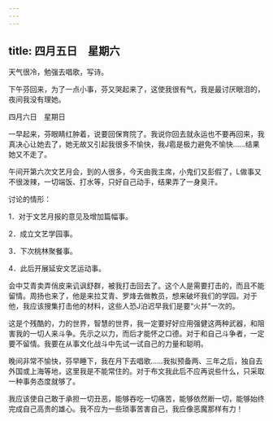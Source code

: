 ```yaml
---
---
---
```

title: 四月五日　星期六
---




天气很冷，勉强去唱歌，写诗。

下午芬回来，为了一点小事，芬又哭起来了，这使我很有气，我是最讨厌眼泪的，夜间我没有理她。





四月六日　星期日


一早起来，芬眼睛红肿着，说要回保育院了。我说你回去就永运也不要再回来，我真决心让她去了，她无故又引起我很多不愉快，我J雹是极力避免不愉快……结果她又不走了。

午间开第六次文艺月会，到的人很多，今天由我主席，小鬼们又彭假了，L做事又不很泼辣，一切端饭、打水等，只好自己动手，结果弄了一身臭汗。

讨论的情形：

1．对于文艺月报的意见及增加篇幅事。

2．成立文艺学园事。

3．下次桃林聚餐事。

4．此后开展延安文艺运动事。

会中艾青卖弄俏皮来讥讽舒群，被我打击回去了。这个人是需要打击的，而且不能留情。周扬也来了，他是来拉艾青、罗烽去做教员，想来破坏我们的学园。对于他，我应该搜集打击他的材料，这些人恐J泊迟早我们是要“火并”一次的。

这是个残酷的，力的世界，智慧的世界，我一定要好好应用强健这两种武器，和阻害我的一切人来斗争。先示之以力，而后才能怀之口德。对于和自己斗争者，一定要不留情。我要在从事文化战斗中先试一试自己的力量和聪明。

晚间非常不愉快，芬早睡下，我在月下去唱歌……我拟预备两、三年之后，独自去外国或上海等地，这里我是不能常住的。对于布文我此后不应再说些什么，只采取一种事务态度就够了。

我应该使自己敢于承担一切丑恶，能够吞吃一切痛苦，能够依然断一切，能够始终完成自己高贵的雄心。我不应为一些琐事苦害自己，我应像恶魔那样有力！